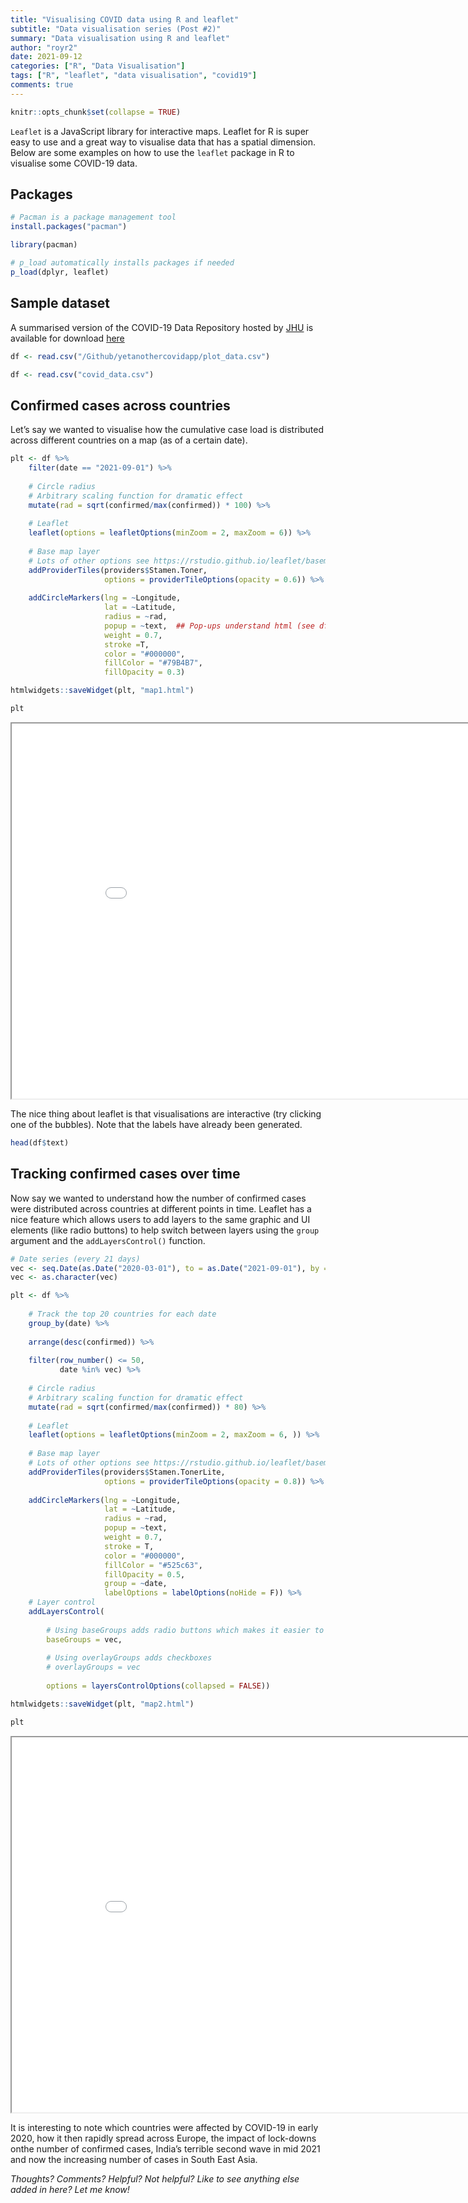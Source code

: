 ```yaml
---
title: "Visualising COVID data using R and leaflet"
subtitle: "Data visualisation series (Post #2)"
summary: "Data visualisation using R and leaflet"
author: "royr2"
date: 2021-09-12
categories: ["R", "Data Visualisation"]
tags: ["R", "leaflet", "data visualisation", "covid19"]  
comments: true
---
```


```r
knitr::opts_chunk$set(collapse = TRUE)
```

`Leaflet` is a JavaScript library for interactive maps. Leaflet for R is super easy to use and a great way to visualise data that has a spatial dimension. Below are some examples on how to use the `leaflet` package in R to visualise some COVID-19 data.

## Packages
```r
# Pacman is a package management tool 
install.packages("pacman")
```

```r
library(pacman)

# p_load automatically installs packages if needed
p_load(dplyr, leaflet)
```

## Sample dataset
A summarised version of the COVID-19 Data Repository hosted by [JHU](https://github.com/CSSEGISandData/COVID-19) is available for download [here](https://github.com/royr2/blog/blob/main/download/covid_data.csv)

```r
df <- read.csv("/Github/yetanothercovidapp/plot_data.csv")
```

```r
df <- read.csv("covid_data.csv")
```

## Confirmed cases across countries
Let's say we wanted to visualise how the cumulative case load is distributed across different countries on a map (as of a certain date).

```r
plt <- df %>% 
    filter(date == "2021-09-01") %>% 
    
    # Circle radius 
    # Arbitrary scaling function for dramatic effect
    mutate(rad = sqrt(confirmed/max(confirmed)) * 100) %>% 
    
    # Leaflet
    leaflet(options = leafletOptions(minZoom = 2, maxZoom = 6)) %>% 
    
    # Base map layer
    # Lots of other options see https://rstudio.github.io/leaflet/basemaps.html
    addProviderTiles(providers$Stamen.Toner,
                     options = providerTileOptions(opacity = 0.6)) %>%
    
    addCircleMarkers(lng = ~Longitude, 
                     lat = ~Latitude, 
                     radius = ~rad, 
                     popup = ~text,  ## Pop-ups understand html (see df$text)
                     weight = 0.7,
                     stroke =T, 
                     color = "#000000",
                     fillColor = "#79B4B7", 
                     fillOpacity = 0.3)
```

```r
htmlwidgets::saveWidget(plt, "map1.html")
```

```r
plt
```

<iframe src = "map1.html" height = "600" width = "900"></iframe>

The nice thing about leaflet is that visualisations are interactive (try clicking one of the bubbles). Note that the labels have already been generated. 

```r
head(df$text)
```

## Tracking confirmed cases over time
Now say we wanted to understand how the number of confirmed cases were distributed across countries at different points in time. Leaflet has a nice feature which allows users to add layers to the same graphic and UI elements (like radio buttons) to help switch between layers using the `group` argument and the `addLayersControl()` function. 

```r

# Date series (every 21 days)
vec <- seq.Date(as.Date("2020-03-01"), to = as.Date("2021-09-01"), by = "21 days")
vec <- as.character(vec)

plt <- df %>% 
    
    # Track the top 20 countries for each date
    group_by(date) %>% 
    
    arrange(desc(confirmed)) %>% 
    
    filter(row_number() <= 50, 
           date %in% vec) %>% 
    
    # Circle radius 
    # Arbitrary scaling function for dramatic effect
    mutate(rad = sqrt(confirmed/max(confirmed)) * 80) %>% 
    
    # Leaflet
    leaflet(options = leafletOptions(minZoom = 2, maxZoom = 6, )) %>% 
    
    # Base map layer
    # Lots of other options see https://rstudio.github.io/leaflet/basemaps.html
    addProviderTiles(providers$Stamen.TonerLite,
                     options = providerTileOptions(opacity = 0.8)) %>%
    
    addCircleMarkers(lng = ~Longitude, 
                     lat = ~Latitude, 
                     radius = ~rad, 
                     popup = ~text,
                     weight = 0.7,
                     stroke = T, 
                     color = "#000000",
                     fillColor = "#525c63", 
                     fillOpacity = 0.5, 
                     group = ~date, 
                     labelOptions = labelOptions(noHide = F)) %>% 
    # Layer control
    addLayersControl(
        
        # Using baseGroups adds radio buttons which makes it easier to switch
        baseGroups = vec,
        
        # Using overlayGroups adds checkboxes        
        # overlayGroups = vec
        
        options = layersControlOptions(collapsed = FALSE))
```

```r
htmlwidgets::saveWidget(plt, "map2.html")
```

```r
plt
```

<iframe src = "map2.html" height = "600" width = "900"></iframe>

It is interesting to note which countries were affected by COVID-19 in early 2020, how it then rapidly spread across Europe, the impact of lock-downs onthe number of confirmed cases, India's terrible second wave in mid 2021 and now the increasing number of cases in South East Asia. 

*Thoughts? Comments? Helpful? Not helpful? Like to see anything else added in here? Let me know!*

